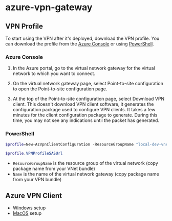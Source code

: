 # azure-vpn-gateway

## VPN Profile

To start using the VPN after it's deployed, download the VPN profile. You can download the profile from the [Azure Console](https://learn.microsoft.com/en-us/azure/vpn-gateway/point-to-site-vpn-client-cert-windows#azure-portal) or using [PowerShell](https://learn.microsoft.com/en-us/azure/vpn-gateway/point-to-site-vpn-client-cert-windows#powershell).

### Azure Console

1. In the Azure portal, go to the virtual network gateway for the virtual network to which you want to connect.

2. On the virtual network gateway page, select Point-to-site configuration to open the Point-to-site configuration page.

3. At the top of the Point-to-site configuration page, select Download VPN client. This doesn't download VPN client software, it generates the configuration package used to configure VPN clients. It takes a few minutes for the client configuration package to generate. During this time, you may not see any indications until the packet has generated.

### PowerShell

```powershell
$profile=New-AzVpnClientConfiguration -ResourceGroupName "local-dev-vnet-0001" -Name "local-dev-vpn-0001" -AuthenticationMethod "EapTls"

$profile.VPNProfileSASUrl
```

- `ResourceGroupName` is the resource group of the virtual network (copy package name from your VNet bundle)
- `Name` is the name of the virtual network gateway (copy package name from your VPN bundle)

## Azure VPN Client

- [Windows](https://learn.microsoft.com/en-us/azure/vpn-gateway/openvpn-azure-ad-client) setup
- [MacOS](https://learn.microsoft.com/en-us/azure/vpn-gateway/openvpn-azure-ad-client-mac) setup
